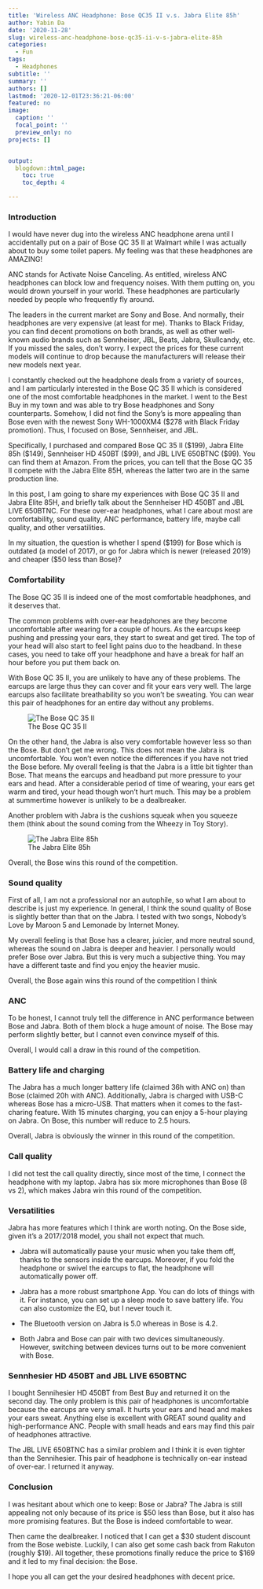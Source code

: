 ```yaml
---
title: 'Wireless ANC Headphone: Bose QC35 II v.s. Jabra Elite 85h'
author: Yabin Da
date: '2020-11-28'
slug: wireless-anc-headphone-bose-qc35-ii-v-s-jabra-elite-85h
categories:
  - Fun
tags:
  - Headphones
subtitle: ''
summary: ''
authors: []
lastmod: '2020-12-01T23:36:21-06:00'
featured: no
image:
  caption: ''
  focal_point: ''
  preview_only: no
projects: []


output:
  blogdown::html_page:
    toc: true
    toc_depth: 4

---
```


### Introduction


I would have never dug into the wireless ANC headphone arena until I accidentally put on a pair of Bose QC 35 II at Walmart while I was actually about to buy some toilet papers. My feeling was that these headphones are AMAZING!

ANC stands for Activate Noise Canceling. As entitled, wireless ANC headphones can block low and frequency noises. With them putting on, you would drown yourself in your world. These headphones are particularly needed by people who frequently fly around. 

The leaders in the current market are Sony and Bose. And normally, their headphones are very expensive (at least for me). Thanks to Black Friday, you can find decent promotions on both brands, as well as other well-known audio brands such as Sennheiser, JBL, Beats, Jabra, Skullcandy, etc. If you missed the sales, don’t worry. I expect the prices for these current models will continue to drop because the manufacturers will release their new models next year.  

I constantly checked out the headphone deals from a variety of sources, and I am particularly interested in the Bose QC 35 II which is considered one of the most comfortable headphones in the market. I went to the Best Buy in my town and was able to try Bose headphones and Sony counterparts. Somehow, I did not find the Sony’s is more appealing than Bose even with the newest Sony WH-1000XM4 (\$278 with Black Friday promotion). Thus, I focused on Bose, Sennheiser, and JBL.

Specifically, I purchased and compared Bose QC 35 II (\$199), Jabra Elite 85h (\$149), Sennheiser HD 450BT (\$99), and JBL LIVE 650BTNC (\$99). You can find them at Amazon. From the prices, you can tell that the Bose QC 35 II compete with the Jabra Elite 85H, whereas the latter two are in the same production line. 

In this post, I am going to share my experiences with Bose QC 35 II and Jabra Elite 85H, and briefly talk about the Sennheiser HD 450BT and JBL LIVE 650BTNC. For these over-ear headphones, what I care about most are comfortability, sound quality, ANC performance, battery life, maybe call quality, and other versatilities.

In my situation, the question is whether I spend (\$199) for Bose which is outdated (a model of 2017), or go for Jabra which is newer (released 2019) and cheaper (\$50 less than Bose)? 

### Comfortability

The Bose QC 35 II is indeed one of the most comfortable headphones, and it deserves that. 

The common problems with over-ear headphones are they become uncomfortable after wearing for a couple of hours. As the earcups keep pushing and pressing your ears, they start to sweat and get tired. The top of your head will also start to feel light pains duo to the headband. In these cases, you need to take off your headphone and have a break for half an hour before you put them back on. 

With Bose QC 35 II, you are unlikely to have any of these problems. The earcups are large thus they can cover and fit your ears very well. The large earcups also facilitate breathability so you won't be sweating. You can wear this pair of headphones for an entire day without any problems. 

![The Bose QC 35 II](/post/2020-11-28-wireless-anc-headphone-bose-qc35-ii-v-s-jabra-elite-85h.en_files/Bose.jpg)

On the other hand, the Jabra is also very comfortable however less so than the Bose. But don't get me wrong. This does not mean the Jabra is uncomfortable. You won't even notice the differences if you have not tried the Bose before. My overall feeling is that the Jabra is a little bit tighter than Bose. That means the earcups and headband put more pressure to your ears and head. After a considerable period of time of wearing, your ears get warm and tired, your head though won't hurt much. This may be a problem at summertime however is unlikely to be a dealbreaker. 

Another problem with Jabra is the cushions squeak when you squeeze them (think about the sound coming from the Wheezy in Toy Story).  

![The Jabra Elite 85h](/post/2020-11-28-wireless-anc-headphone-bose-qc35-ii-v-s-jabra-elite-85h.en_files/Jabra.jpg)

Overall, the Bose wins this round of the competition. 


### Sound quality

First of all, I am not a professional nor an autophile, so what I am about to describe is just my experience. In general, I think the sound quality of Bose is slightly better than that on the Jabra. I tested with two songs, Nobody's Love by Maroon 5 and Lemonade by Internet Money. 

My overall feeling is that Bose has a clearer, juicier, and more neutral sound, whereas the sound on Jabra is deeper and heavier. I personally would prefer Bose over Jabra. But this is very much a subjective thing. You may have a different taste and find you enjoy the heavier music. 

Overall, the Bose again wins this round of the competition I think


### ANC

To be honest, I cannot truly tell the difference in ANC performance between Bose and Jabra. Both of them block a huge amount of noise. The Bose may perform slightly better, but I cannot even convince myself of this.

Overall, I would call a draw in this round of the competition.


### Battery life and charging

The Jabra has a much longer battery life (claimed 36h with ANC on) than Bose (claimed 20h with ANC). Additionally, Jabra is charged with USB-C whereas Bose has a micro-USB. That matters when it comes to the fast-charing feature. With 15 minutes charging, you can enjoy a 5-hour playing on Jabra. On Bose, this number will reduce to 2.5 hours. 

Overall, Jabra is obviously the winner in this round of the competition.


### Call quality

I did not test the call quality directly, since most of the time, I connect the headphone with my laptop. Jabra has six more microphones than Bose (8 vs 2), which makes Jabra win this round of the competition. 

### Versatilities

Jabra has more features which I think are worth noting. On the Bose side, given it's a 2017/2018 model, you shall not expect that much.

- Jabra will automatically pause your music when you take them off, thanks to the sensors inside the earcups. Moreover, if you fold the headphone or swivel the earcups to flat, the headphone will automatically power off. 

- Jabra has a more robust smartphone App. You can do lots of things with it. For instance, you can set up a sleep mode to save battery life. You can also customize the EQ, but I never touch it. 

- The Bluetooth version on Jabra is 5.0 whereas in Bose is 4.2. 

- Both Jabra and Bose can pair with two devices simultaneously. However, switching between devices turns out to be more convenient with Bose. 

### Sennhesier HD 450BT and JBL LIVE 650BTNC

I bought Sennihesier HD 450BT from Best Buy and returned it on the second day. The only problem is this pair of headphones is uncomfortable because the earcups are very small. It hurts your ears and head and makes your ears sweat. Anything else is excellent with GREAT sound quality and high-performance ANC. People with small heads and ears may find this pair of headphones attractive. 

The JBL LIVE 650BTNC has a similar problem and I think it is even tighter than the Sennihesier. This pair of headphone is technically on-ear instead of over-ear. I returned it anyway.  


### Conclusion

I was hesitant about which one to keep: Bose or Jabra? The Jabra is still appealing not only because of its price is \$50 less than Bose, but it also has more promising features. But the Bose is indeed comfortable to wear. 


Then came the dealbreaker. I noticed that I can get a \$30 student discount from the Bose webiste. Luckily, I can also get some cash back from Rakuton (roughly \$19). All together, these promotions finally reduce the price to \$169 and it led to my final decision: the Bose. 


I hope you all can get the your desired headphones with decent price. 














